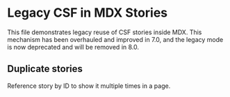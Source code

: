 
<Meta title="addons/docs/stories-mdx/csf-in-mdx" component={globalThis.Components.Button} />

# Legacy CSF in MDX Stories

This file demonstrates legacy reuse of CSF stories inside MDX. This mechanism has been
overhauled and improved in 7.0, and the legacy mode is now deprecated and will be
removed in 8.0.

<Canvas>
  <Story name="Primary" story={Csf.Primary} />
</Canvas>

<ArgsTable story="^" />

<Canvas>
  <Story name="Secondary" story={Csf.Secondary} />
</Canvas>

## Duplicate stories

Reference story by ID to show it multiple times in a page.

<Canvas>
  <Story id="addons-docs-stories-mdx-csf-in-mdx--primary" />
</Canvas>
